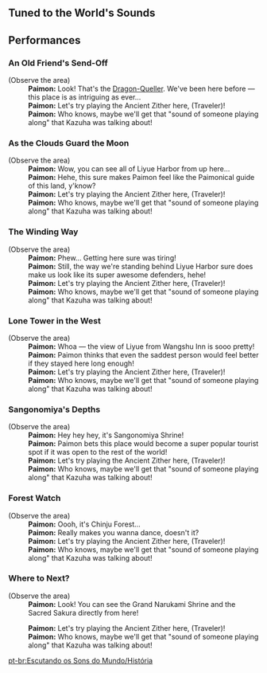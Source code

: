 {{EventTabs}}
{{Description|The Alcor's Chief Mate Juza is looking for you at the Liyue Harbor wharf. Seems that he needs your help with something...}}

==Tuned to the World's Sounds==
{{Transclude|Tuned to the World's Sounds (Quest)|Dialogue|main=1|top=1}}

==Performances==
===An Old Friend's Send-Off===
{{Dialogue start}}
;(Observe the area)
:'''Paimon:''' Look! That's the [[Dragon-Queller]]. We've been here before &mdash; this place is as intriguing as ever...
:'''Paimon:''' Let's try playing the Ancient Zither here, (Traveler)!
:'''Paimon:''' Who knows, maybe we'll get that "sound of someone playing along" that Kazuha was talking about!
{{Dialogue end}}

===As the Clouds Guard the Moon===
{{Dialogue start}}
;(Observe the area)
:'''Paimon:''' Wow, you can see all of Liyue Harbor from up here...
:'''Paimon:''' Hehe, this sure makes Paimon feel like the Paimonical guide of this land, y'know?
:'''Paimon:''' Let's try playing the Ancient Zither here, (Traveler)!
:'''Paimon:''' Who knows, maybe we'll get that "sound of someone playing along" that Kazuha was talking about!
{{Dialogue end}}

===The Winding Way===
{{Dialogue start}}
;(Observe the area)
:'''Paimon:''' Phew... Getting here sure was tiring!
:'''Paimon:''' Still, the way we're standing behind Liyue Harbor sure does make us look like its super awesome defenders, hehe!
:'''Paimon:''' Let's try playing the Ancient Zither here, (Traveler)!
:'''Paimon:''' Who knows, maybe we'll get that "sound of someone playing along" that Kazuha was talking about!
{{Dialogue end}}

===Lone Tower in the West===
{{Dialogue start}}
;(Observe the area)
:'''Paimon:''' Whoa &mdash; the view of Liyue from Wangshu Inn is sooo pretty!
:'''Paimon:''' Paimon thinks that even the saddest person would feel better if they stayed here long enough!
:'''Paimon:''' Let's try playing the Ancient Zither here, (Traveler)!
:'''Paimon:''' Who knows, maybe we'll get that "sound of someone playing along" that Kazuha was talking about!
{{Dialogue end}}

===Sangonomiya's Depths===
{{Dialogue start}}
;(Observe the area)
:'''Paimon:''' Hey hey hey, it's Sangonomiya Shrine!
:'''Paimon:''' Paimon bets this place would become a super popular tourist spot if it was open to the rest of the world!
:'''Paimon:''' Let's try playing the Ancient Zither here, (Traveler)!
:'''Paimon:''' Who knows, maybe we'll get that "sound of someone playing along" that Kazuha was talking about!
{{Dialogue end}}

===Forest Watch===
{{Dialogue start}}
;(Observe the area)
:'''Paimon:''' Oooh, it's Chinju Forest...
:'''Paimon:''' Really makes you wanna dance, doesn't it?
:'''Paimon:''' Let's try playing the Ancient Zither here, (Traveler)!
:'''Paimon:''' Who knows, maybe we'll get that "sound of someone playing along" that Kazuha was talking about!
{{Dialogue end}}

===Where to Next?===
{{Dialogue start}}
;(Observe the area)
:'''Paimon:''' Look! You can see the Grand Narukami Shrine and the Sacred Sakura directly from here!
<!-- I couldn't get this line to show up, despite trying several times
:'''Paimon:''' We took some photos here before, didn't we...
-->
:'''Paimon:''' Let's try playing the Ancient Zither here, (Traveler)!
:'''Paimon:''' Who knows, maybe we'll get that "sound of someone playing along" that Kazuha was talking about!
{{Dialogue end}}

[[pt-br:Escutando os Sons do Mundo/História]]